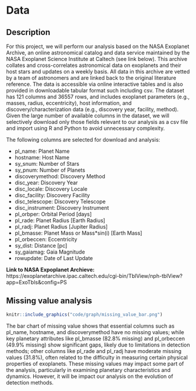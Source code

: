 # Data

## Description
For this project, we will perform our analysis based on the NASA Exoplanet Archive, an online astronomical catalog and data service maintained by the NASA Exoplanet Science Institute at Caltech (see link below). This archive collates and cross-correlates astronomical data on exoplanets and their host stars and updates on a weekly basis. All data in this archive are vetted by a team of astronomers and are linked back to the original literature reference. The data is accessible via online interactive tables and is also provided in downloadable tabular format such including csv. The dataset has 121 columns and 36557 rows, and includes exoplanet parameters (e.g., masses, radius, eccentricity), host information, and discovery/characterization data (e.g., discovery year, facility, method). Given the large number of available columns in the dataset, we will selectively download only those fields relevant to our analysis as a csv file and import using R and Python to avoid unnecessary complexity.

The following columns are selected for download and analysis: 

* pl_name: Planet Name
* hostname: Host Name
* sy_snum: Number of Stars
* sy_pnum: Number of Planets
* discoverymethod: Discovery Method
* disc_year: Discovery Year
* disc_locale: Discovery Locale
* disc_facility: Discovery Facility
* disc_telescope: Discovery Telescope
* disc_instrument: Discovery Instrument
* pl_orbper: Orbital Period [days]
* pl_rade: Planet Radius [Earth Radius]
* pl_radj: Planet Radius [Jupiter Radius]
* pl_bmasse: Planet Mass or Mass*sin(i) [Earth Mass]
* pl_orbeccen: Eccentricity
* sy_dist: Distance [pc]
* sy_gaiamag: Gaia Magnitude
* rowupdate: Date of Last Update

**Link to NASA Expoplanet Archieve:** https://exoplanetarchive.ipac.caltech.edu/cgi-bin/TblView/nph-tblView?app=ExoTbls&config=PS

## Missing value analysis

```r
knitr::include_graphics("code/graph/missing_value_bar.png")
```

The bar chart of missing value shows that essential columns such as pl_name, hostname, and discoverymethod have no missing values; while key planetary attributes like pl_bmasse (82.8% missing) and pl_orbeccen (49.9% missing) show significant gaps, likely due to limitations in detection methods; other columns like pl_rade and pl_radj have moderate missing values (31.8%), often related to the difficulty in measuring certain physical properties of exoplanets. These missing values may impact some part of the analysis, particularly in examining planetary characteristics and dynamics. However, it will be impact our analysis on the evolution of detection methods. 
